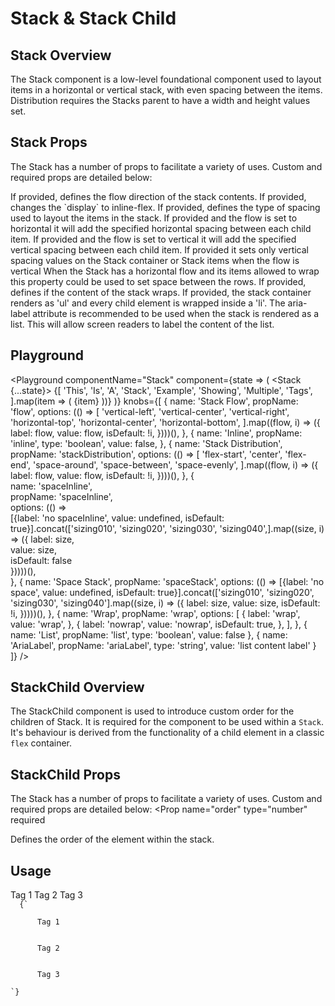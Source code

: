 


# Stack & Stack Child

## Stack Overview

The Stack component is a low-level foundational component used to layout items in a horizontal or vertical stack, with even spacing between the items. Distribution requires the Stacks parent to have a width and height values set.

## Stack Props

The Stack has a number of props to facilitate a variety of uses. Custom and required props are detailed below:

<LegacyBlock marginTop="sizing050">
  <Prop
    name="flow"
    type="Flow.VerticalLeft | Flow.VerticalCenter | Flow.VerticalRight | Flow.HorizontalTop | Flow.HorizontalCenter | Flow.HorizontalBottom"
    default="Flow.Vertical"
  >
    If provided, defines the flow direction of the stack contents.
  </Prop>
  <Prop name="inline" type="boolean">
    If provided, changes the `display` to inline-flex.
  </Prop>
  <Prop
    name="stackDistribution"
    type="StackDistribution"
    default="StackDistribution.SpaceAround"
  >
    If provided, defines the type of spacing used to layout the items in the
    stack.
  </Prop>
  <Prop name="spaceInline" type="SizingKeys"> 
    If provided and the flow is set to horizontal it will add the specified horizontal spacing between each child item.
    If provided and the flow is set to vertical it will add the specified vertical spacing between each child item.
  </Prop>
  <Prop name="spaceStack" type="SizingKeys">
    If provided it sets only vertical spacing values on the Stack container or Stack items when the flow is vertical
    When the Stack has a horizontal flow and its items allowed to wrap this property could be used to set space between the rows.
  </Prop>
  <Prop name="wrap" type="wrap | nowrap">
    If provided, defines if the content of the stack wraps.
  </Prop>
  <Prop name="list" type="boolean">
    If provided, the stack container renders as 'ul' and every child element is wrapped inside a 'li'.
  </Prop>
  <Prop name="ariaLabel" type="string">
    The aria-label attribute is recommended to be used when the stack is rendered as a list. This will allow screen readers to label the content of the list.
  </Prop>
</LegacyBlock>

## Playground

<Playground
  componentName="Stack"
  component={state => (
    <LegacyBlock width="100%" height="300px" overflowY="scroll">
      <Stack {...state}>
        {[
          'This',
          'Is',
          'A',
          'Stack',
          'Example',
          'Showing',
          'Multiple',
          'Tags',
        ].map(item => (
          <Tag>{item}</Tag>
        ))}
      </Stack>
    </LegacyBlock>
  )}
  knobs={[
    {
      name: 'Stack Flow',
      propName: 'flow',
      options: (() =>
        [
          'vertical-left',
          'vertical-center',
          'vertical-right',
          'horizontal-top',
          'horizontal-center',
          'horizontal-bottom',
        ].map((flow, i) => ({
          label: flow,
          value: flow,
          isDefault: !i,
        })))(),
    },
      {
      name: 'Inline',
      propName: 'inline',
      type: 'boolean',
      value: false,
    },
    {
      name: 'Stack Distribution',
      propName: 'stackDistribution',
      options: (() =>
        [
          'flex-start',
          'center',
          'flex-end',
          'space-around',
          'space-between',
          'space-evenly',
        ].map((flow, i) => ({
          label: flow,
          value: flow,
          isDefault: !i,
        })))(),
    },
    {	
      name: 'spaceInline',	
      propName: 'spaceInline',	
      options: (() =>	
        [{label: 'no spaceInline', value: undefined, isDefault: true}].concat(['sizing010', 'sizing020', 'sizing030', 'sizing040',].map((size, i) => ({	
          label: size,	
          value: size,	
          isDefault: false	
        }))))(),	
    },
    {
      name: 'Space Stack',
      propName: 'spaceStack',
      options: (() =>
        [{label: 'no space', value: undefined, isDefault: true}].concat(['sizing010', 'sizing020', 'sizing030', 'sizing040'].map((size, i) => ({
          label: size,
          value: size,
          isDefault: !i,
        }))))(),
    },
    {
      name: 'Wrap',
      propName: 'wrap',
      options: [
        {
          label: 'wrap',
          value: 'wrap',
        },
        {
          label: 'nowrap',
          value: 'nowrap',
          isDefault: true,
        },
      ],
    },
    {
      name: 'List',
      propName: 'list',
      type: 'boolean',
      value: false
    },
    {
      name: 'AriaLabel',
      propName: 'ariaLabel',
      type: 'string',
      value: 'list content label'
    }
  ]}
/>


## StackChild Overview

The StackChild component is used to introduce custom order for the children of Stack.
It is required for the component to be used within a `Stack`.
It's behaviour is derived from the functionality of a child element in a classic `flex` container.

## StackChild Props

The Stack has a number of props to facilitate a variety of uses. Custom and required props are detailed below:
<LegacyBlock marginTop="sizing050">
  <Prop
    name="order"
    type="number"
    required
  >
   Defines the order of the element within the stack.
  </Prop>
</LegacyBlock>

## Usage


<LegacyBlock marginTop="sizing050">
    <Stack flow={Flow.HorizontalTop}>
        <StackChild order={3}>
        <Tag>Tag 1</Tag>
        </StackChild>
        <StackChild order={1}>
        <Tag>Tag 2</Tag>
        </StackChild>
        <StackChild order={2}>
        <Tag>Tag 3</Tag>
        </StackChild>
    </Stack>
</LegacyBlock>

<Code>
  {`<Stack>
    <StackChild order={3}>
      <Tag>Tag 1</Tag>
    </StackChild>
    <StackChild order={1}>
      <Tag>Tag 2</Tag>
    </StackChild>
    <StackChild order={2}>
      <Tag>Tag 3</Tag>
    </StackChild>
</Stack>`}
</Code>